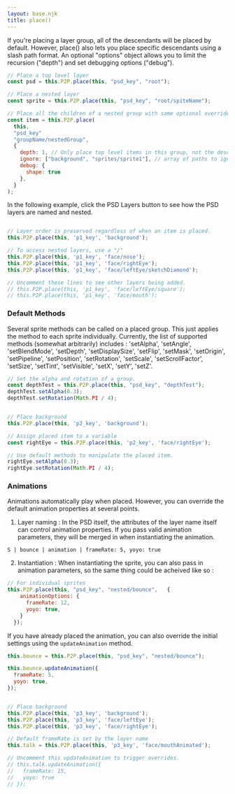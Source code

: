 ```yaml
---
layout: base.njk
title: place()
---
```


If you're placing a layer group, all of the descendants will be placed by default. However, place() also lets you place specific descendants using a slash path format. An optional "options" object allows you to limit the recursion ("depth") and set debugging options ("debug").

```js
// Place a top level layer
const psd = this.P2P.place(this, "psd_key", "root");

// Place a nested layer
const sprite = this.P2P.place(this, "psd_key", "root/spiteName");

// Place all the children of a nested group with some optional overrides
const item = this.P2P.place(
  this,
  "psd_key"
  "groupName/nestedGroup",
  {
    depth: 1, // Only place top level items in this group, not the descendants
    ignore: ["background", "sprites/sprite1"], // array of paths to ignore
    debug: {
      shape: true
    },
  }
);
```

In the following example, click the PSD Layers button to see how the PSD layers are named and nested.

<Interactive outputPath="demos/output/placement" psdKey="p1_key" >

```js 

// Layer order is preserved regardless of when an item is placed.
this.P2P.place(this, 'p1_key', 'background');

// To access nested layers, use a "/"
this.P2P.place(this, 'p1_key', 'face/nose');
this.P2P.place(this, 'p1_key', 'face/rightEye');
this.P2P.place(this, 'p1_key', 'face/leftEye/sketchDiamond');

// Uncomment these lines to see other layers being added.
// this.P2P.place(this, 'p1_key', 'face/leftEye/square');
// this.P2P.place(this, 'p1_key', 'face/mouth');

```
</Interactive>


### Default Methods

Several sprite methods can be called on a placed group. This just applies the method to each sprite individually. Currently, the list of supported methods (somewhat arbitrarily) includes : 'setAlpha', 'setAngle', 'setBlendMode', 'setDepth', 'setDisplaySize', 'setFlip', 'setMask', 'setOrigin', 'setPipeline', 'setPosition', 'setRotation', 'setScale', 'setScrollFactor', 'setSize', 'setTint', 'setVisible', 'setX', 'setY', 'setZ'.

```js
// Set the alpha and rotation of a group.
const depthTest = this.P2P.place(this, "psd_key", "depthTest");
depthTest.setAlpha(0.3);
depthTest.setRotation(Math.PI / 4);
```

<Interactive outputPath="demos/output/placement" psdKey="p2_key" >

```js 

// Place background
this.P2P.place(this, 'p2_key', 'background');

// Assign placed item to a variable
const rightEye = this.P2P.place(this, 'p2_key', 'face/rightEye');

// Use default methods to manipulate the placed item.
rightEye.setAlpha(0.3);
rightEye.setRotation(Math.PI / 4);


```
</Interactive>



### Animations


Animations automatically play when placed. However, you can override the default animation properties at several points.

1. Layer naming : In the PSD itself, the attributes of the layer name itself can control animation properties. If you pass valid animation parameters, they will be merged in when instantiating the animation.

```
S | bounce | animation | frameRate: 5, yoyo: true
```

2. Instantiation : When instantiating the sprite, you can also pass in animation parameters, so the same thing could be acheived like so :

```js
// For individual sprites
this.P2P.place(this, "psd_key", "nested/bounce",   {
    animationOptions: {
      frameRate: 12,
      yoyo: true,
    }
  });
```

If you have already placed the animation, you can also override the initial settings using the `updateAnimation` method.

```js
this.bounce = this.P2P.place(this, "psd_key", "nested/bounce");

this.bounce.updateAnimation({
  frameRate: 5,
  yoyo: true,
});
```


<Interactive outputPath="demos/output/placement" psdKey="p3_key" >

```js 

// Place background
this.P2P.place(this, 'p3_key', 'background');
this.P2P.place(this, 'p3_key', 'face/leftEye');
this.P2P.place(this, 'p3_key', 'face/rightEye');

// Default frameRate is set by the layer name
this.talk = this.P2P.place(this, 'p3_key', 'face/mouthAnimated');

// Uncomment this updateAnimation to trigger overrides.
// this.talk.updateAnimation({
//   frameRate: 15,
//   yoyo: true
// });

```
</Interactive>



